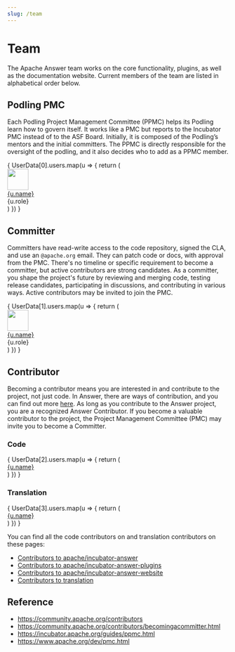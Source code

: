 ```yaml
---
slug: /team
---
```



# Team

The Apache Answer team works on the core functionality, plugins, as well as the documentation website. Current members of the team are listed in alphabetical order below.


## Podling PMC

Each Podling Project Management Committee (PPMC) helps its Podling learn how to govern itself. It works like a PMC but reports to the Incubator PMC instead of to the ASF Board. Initially, it is composed of the Podling’s mentors and the initial committers. The PPMC is directly responsible for the oversight of the podling, and it also decides who to add as a PPMC member.

<div className="row">
  {
    UserData[0].users.map(u => {
      return (
        <div key={u.name} className="col-xl-3 col-lg-4 col-md-4 col-sm-6 col-12 d-flex mb-4">
            <img src={u.avatar} width="48" height="48" className="rounded me-2 lh-normal" />
            <div>
              <a href={u.github} target="_blank" className="d-block lh-base">{u.name}</a>
              <div className="fs-14 text-secondary">{u.role}</div>
            </div>
        </div>
      )
    })
  }
</div>

## Committer

Committers have read-write access to the code repository, signed the CLA, and use an `@apache.org` email. They can patch code or docs, with approval from the PMC. There's no timeline or specific requirement to become a committer, but active contributors are strong candidates. As a committer, you shape the project's future by reviewing and merging code, testing release candidates, participating in discussions, and contributing in various ways. Active contributors may be invited to join the PMC.

<div className="row">
  {
    UserData[1].users.map(u => {
      return (
        <div key={u.name} className="col-xl-3 col-lg-4 col-md-4 col-sm-6 col-12 d-flex mb-4">
            <img src={u.avatar} width="48" height="48" className="rounded me-2 lh-normal" />
            <div>
              <a href={u.github} target="_blank" className="d-block lh-base">{u.name}</a>
              <div className="fs-14 text-secondary">{u.role}</div>
            </div>
        </div>
      )
    })
  }
</div>

## Contributor

Becoming a contributor means you are interested in and contribute to the project, not just code. In Answer, there are ways of contribution, and you can find out more [here](/community/contributing). As long as you contribute to the Answer project, you are a recognized Answer Contributor. If you become a valuable contributor to the project, the Project Management Committee (PMC) may invite you to become a Committer.

### Code
<div className="row mb-3">
  {
    UserData[2].users.map(u => {
      return (
        <div key={u.name} className="col-xl-3 col-lg-4 col-md-4 col-sm-6 col-12 d-flex mb-1">
          <a href={u.github} target="_blank">{u.name}</a>
        </div>
      )
    })
  }
</div>

### Translation

<div className="row mb-3">
  {
    UserData[3].users.map(u => {
      return (
        <div key={u.name} className="col-xl-3 col-lg-4 col-md-4 col-sm-6 col-12 d-flex mb-1">
          <a href={u.github} target="_blank">{u.name}</a>
        </div>
      )
    })
  }
</div>


You can find all the code contributors on and translation contributors on these pages:

- [Contributors to apache/incubator-answer](https://github.com/apache/incubator-answer/graphs/contributors)
- [Contributors to apache/incubator-answer-plugins](https://github.com/apache/incubator-answer-plugins/graphs/contributors)
- [Contributors to apache/incubator-answer-website](https://github.com/apache/incubator-answer-website/graphs/contributors)
- [Contributors to translation](https://crowdin.com/project/answer/reports/top-members)

## Reference

- https://community.apache.org/contributors
- https://community.apache.org/contributors/becomingacommitter.html
- https://incubator.apache.org/guides/ppmc.html
- https://www.apache.org/dev/pmc.html
